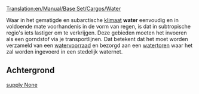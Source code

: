 [[Translation:en/Manual/Base Set/Cargos/Water]]

{{nl/Manual/Base Set/Cargos/Vracht|name=Water
|image=en/Manual/Base Set/Cargos/Water.png
|geproduceerd=[[en/Manual/Base Set/Industries/Water Supply]]
|geaccepteerd=[[nl/Manual/Base Set/Industries/Watertoren|Watertoren]]
}}
Waar in het gematigde en subarctische [[nl/Manual/Klimaat|klimaat]] '''water''' eenvoudig en in voldoende mate voorhandenis in de vorm van regen, is dat in subtropische regio's iets lastiger om te verkrijgen. Deze gebieden moeten het invoeren als een gorndstof via je transportlijnen. Dat betekent dat het moet worden verzameld van een [[en/Manual/Base Set/Industries/Water Supply|watervoorraad]] en bezorgd aan een [[nl/Manual/Base Set/Industries/Watertoren|watertoren]] waar het zal worden ingevoerd in een stedelijk waternet.

==Achtergrond==
[https://www.wikipedia.org/wiki/Water supply None]